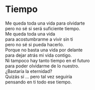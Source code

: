 # Tiempo {-}


Me queda toda una vida para olvidarte<br>
pero no sé si será suficiente tiempo.<br>
Me queda toda una vida<br>
para acostumbrarme a vivir sin ti<br>
pero no sé si pueda hacerlo.<br>
Porque no basta una vida por delante<br>
para dejar atrás mi vida contigo.<br>
Ni tampoco hay tanto tiempo en el futuro<br>
para poder olvidarme de lo nuestro.<br>
¿Bastaría la eternidad?<br>
Quizás sí ... pero tal vez seguiría<br>
pensando en ti todo ese tiempo.
